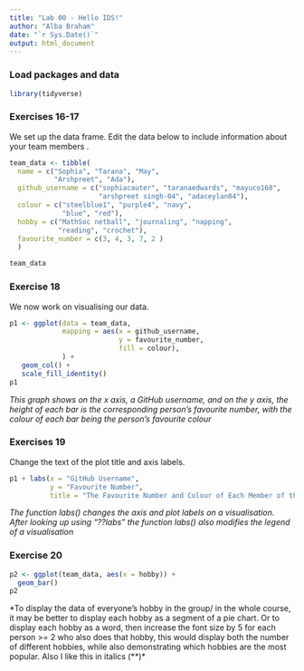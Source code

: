 ```yaml
---
title: "Lab 00 - Hello IDS!"
author: "Alba Braham"
date: "`r Sys.Date()`"
output: html_document
---
```


### Load packages and data

```r
library(tidyverse) 
```

### Exercises 16-17

We set up the data frame. Edit the data below to include information about your team members .

```r
team_data <- tibble(
  name = c("Sophia", "Tarana", "May", 
           "Arshpreet", "Ada"),
  github_username = c("sophiacauter", "taranaedwards", "mayuco168", 
                      "arshpreet singh-04", "adaceylan04"), 
  colour = c("steelblue1", "purple4", "navy", 
             "blue", "red"),
  hobby = c("MathSoc netball", "journaling", "napping", 
            "reading", "crochet"),
  favourite_number = c(3, 4, 3, 7, 2 )
  )

team_data
```

### Exercise 18

We now work on visualising our data. 

```r
p1 <- ggplot(data = team_data, 
             mapping = aes(x = github_username, 
                           y = favourite_number,
                           fill = colour), 
             ) +
   geom_col() +
   scale_fill_identity()
p1
```


*This graph shows on the x axis, a GitHub username, and on the y axis, the height of each bar is the corresponding person's favourite number, with the colour of each bar being the person's favourite colour*

### Exercises 19

Change the text of the plot title and axis labels.

```r
p1 + labs(x = "GitHub Username", 
          y = "Favourite Number",
          title = "The Favourite Number and Colour of Each Member of the Group")
```

*The function labs() changes the axis and plot labels on a visualisation. After looking up using "??labs" the function labs() also modifies the legend of a visualisation*

### Exercise 20

```r
p2 <- ggplot(team_data, aes(x = hobby)) +
  geom_bar()
p2
```

*To display the data of everyone's hobby in the group/ in the whole course, it may be better to display each hobby as a segment of a pie chart. Or to display each hobby as a word, then increase the font size by 5 for each person >= 2 who also does that hobby, this would display both the number of different hobbies, while also demonstrating which hobbies are the most popular. Also I like this in italics (**)*
